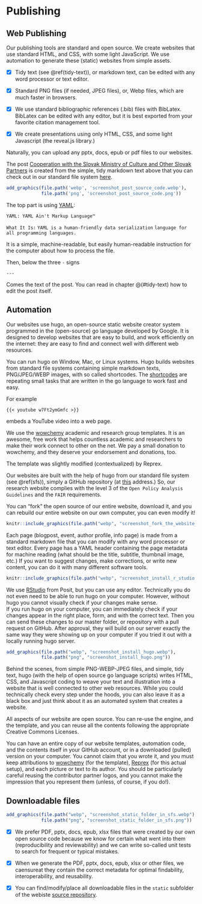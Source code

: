 # Publishing {#publishing}

## Web Publishing
Our publishing tools are standard and open source.  We create websites that use standard HTML, and CSS, with some light JavaScript. We use automation to generate these (static) websites from simple assets.

- [x] Tidy text (see \@ref(tidy-text)), or markdown text, can be edited with any word processor or text editor.

- [x] Standard PNG files (if needed, JPEG files), or, Webp files, which are much faster in browsers.

- [x] We use standard bibliographic references (.bib) files with BibLatex. BibLatex can be edited with any editor, but it is best exported from your favorite citation management tool.

- [x] We create presentations using only HTML, CSS, and some light Javascript (the reveal.js library.)

Naturally, you can upload any pptx, docs, epub or pdf files to our websites. 

The post [Cooperation with the Slovak Ministry of Culture and Other Slovak Partners](https://openmuse.dataobservatory.eu/post/2023-03-06_music-observatory-in-slovakia/) is created from the simple, tidy markdown text above that you can check out in our standard file system [here](https://raw.githubusercontent.com/dataobservatory-eu/openmuse.dataobservatory.eu/main/content/post/2023-03-06_music-observatory-in-slovakia/index.md).

```r
add_graphics(file.path('webp', 'screenshot_post_source_code.webp'), 
             file.path('png', 'screenshot_post_source_code.png'))
```

 

The top part is using [YAML](https://yaml.org/):

`YAML: YAML Ain't Markup Language™`

`What It Is:`
`YAML is a human-friendly data serialization`
`language for all programming languages.`

It is a simple, machine-readable, but easily human-readable instruction for the computer about how to process the file.

Then, below the three `-` signs

`---`

Comes the text of the post. You can read in chapter @\ref(#tidy-text) how to edit the post itself.

## Automation

Our websites use hugo, an open-source static website creator system programmed in the (open-source) go language developed by Google.  It is designed to develop websites that are easy to build, and work efficiently on the internet: they are easy to find and connect well with different web resources. 

You can run hugo on Window, Mac, or Linux systems. Hugo builds websites from standard file systems containing simple markdown texts, PNG/JPEG/WEBP images, with so called shortcodes.  The [shortcodes](https://wowchemy.com/docs/content/writing-markdown-latex/) are repeating small tasks that are written in the go language to work fast and easy.  

For example 

`{{< youtube w7Ft2ymGmfc >}}`

embeds a YouTube video into a web page.

We use the [wowchemy](https://wowchemy.com/templates/) academic and research group templates.  It is an awesome, free work that helps countless academic and researchers to make their work connect to other on the net.  We pay a small donation to wowchemy, and they deserve your endorsement and donations, too.

The template was slightly modified (contextualized) by Reprex. 


::: {.rmdnote data-latex="{note}"}

Our websites are built with the help of hugo from our standard file system (see \@ref(sfs)), simply a GitHub repository (at [this](https://github.com/dataobservatory-eu/openmuse.dataobservatory.eu) address.)  So, our research website complies with the level 3 of the `Open Policy Analysis Guidelines` and the `FAIR` requirements. 

:::

You can “fork” the open source of our entire website, download it, and you can rebuild our entire website on our own computer, you can even modify it! 

```r
knitr::include_graphics(file.path("webp", "screenshot_fork_the_website_source.webp"))
```

Each page (blogpost, event, author profile, info page) is made from a standard markdown file that you can modify with any word processor or text editor.  Every page has a YAML header containing the page metadata for machine reading (what should be the title, subtitle, thumbnail image, etc.)  If you want to suggest changes, make corrections, or write new content, you can do it with many different software tools.  

```r
knitr::include_graphics(file.path("webp", "screenshot_install_r_studio.webp"))
```


We use [RStudio](https://posit.co/download/rstudio-desktop/) from Posit, but you can use any editor. Technically you do not even need to be able to run hugo on your computer. However, without hugo you cannot visually check if your changes make sense.  
If you run hugo on your computer, you can immediately check if your changes appear in the right place, form, and with the correct text.  Then you can send these changes to our master folder, or repository with a pull request on GitHub. After approval, they will build on our server exactly the same way they were showing up on your computer if you tried it out with a locally running hugo server. 

```r
add_graphics(file.path("webp", "screenshot_install_hugo.webp"), 
             file.path("png", "screenshot_install_hugo.png"))
```


Behind the scenes, from simple PNG-WEBP-JPEG files, and simple, tidy text, hugo (with the help of open source go language scripts) writes HTML, CSS, and Javascript coding to weave your text and illustration into a website that is well connected to other web resources.  While you could technically check every step under the hoods, you can also leave it as a black box and just think about it as an automated system that creates a website.

All aspects of our website are open source.  You can re-use the engine, and the template, and you can reuse all the contents following the appropriate Creative Commons Licenses.


::: {.rmdnote data-latex="{note}"}

You can have an entire copy of our website templates, automation code, and the contents itself in your GitHub account, or in a downloaded (pulled) version on your computer.  You cannot claim that you wrote it, and you must keep attributions to [wowchemy](https://wowchemy.com/) (for the template), [Reprex](https://reprex.nl/) (for this actual setup), and each picture or text to its author.  You should be particularly careful reusing the contributor partner logos, and you cannot make the impression that you represent them (unless, of course, if you do!).

:::





## Downloadable files

```r
add_graphics(file.path("webp", "screenshot_static_folder_in_sfs.webp"), 
             file.path("png", "screenshot_static_folder_in_sfs.png"))
```


- [x] We prefer PDF, pptx, docs, epub, xlsx files that were created by our own open source code because we know for certain what went into them (reproducibility and reviewability) and we can write so-called unit tests to search for frequent or typical mistakes. 

- [x] When we generate the PDF, pptx, docs, epub, xlsx or other files, we caensureat they contain the correct metadata for optimal findability, interoperability, and reusability.

- [x] You can find/modify/place all downloadable files in the `static` subfolder of the webiste [source repository](https://github.com/dataobservatory-eu/openmuse.dataobservatory.eu).
